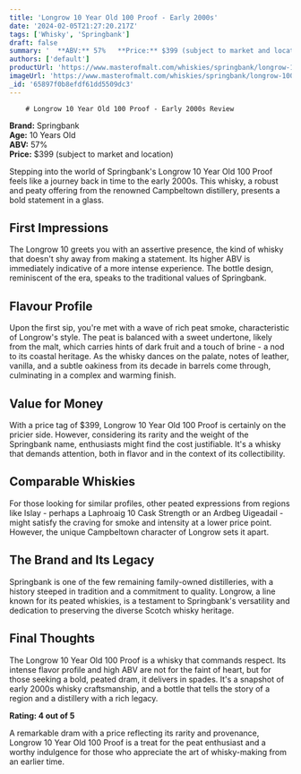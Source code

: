 ```yaml
---
title: 'Longrow 10 Year Old 100 Proof - Early 2000s'
date: '2024-02-05T21:27:20.217Z'
tags: ['Whisky', 'Springbank']
draft: false
summary: '  **ABV:** 57%   **Price:** $399 (subject to market and location)  Stepping into the world of Springbank s Longrow 10 Year Old 100...'
authors: ['default']
productUrl: 'https://www.masterofmalt.com/whiskies/springbank/longrow-100-proof-whisky/'
imageUrl: 'https://www.masterofmalt.com/whiskies/springbank/longrow-100-proof-whisky.jpg'
_id: '65897f0b8efdf61dd5509dc3'
---
```


        # Longrow 10 Year Old 100 Proof - Early 2000s Review

**Brand:** Springbank  
**Age:** 10 Years Old  
**ABV:** 57%  
**Price:** $399 (subject to market and location)

Stepping into the world of Springbank's Longrow 10 Year Old 100 Proof feels like a journey back in time to the early 2000s. This whisky, a robust and peaty offering from the renowned Campbeltown distillery, presents a bold statement in a glass.

## First Impressions

The Longrow 10 greets you with an assertive presence, the kind of whisky that doesn't shy away from making a statement. Its higher ABV is immediately indicative of a more intense experience. The bottle design, reminiscent of the era, speaks to the traditional values of Springbank.

## Flavour Profile

Upon the first sip, you're met with a wave of rich peat smoke, characteristic of Longrow's style. The peat is balanced with a sweet undertone, likely from the malt, which carries hints of dark fruit and a touch of brine - a nod to its coastal heritage. As the whisky dances on the palate, notes of leather, vanilla, and a subtle oakiness from its decade in barrels come through, culminating in a complex and warming finish.

## Value for Money

With a price tag of $399, Longrow 10 Year Old 100 Proof is certainly on the pricier side. However, considering its rarity and the weight of the Springbank name, enthusiasts might find the cost justifiable. It's a whisky that demands attention, both in flavor and in the context of its collectibility.

## Comparable Whiskies

For those looking for similar profiles, other peated expressions from regions like Islay - perhaps a Laphroaig 10 Cask Strength or an Ardbeg Uigeadail - might satisfy the craving for smoke and intensity at a lower price point. However, the unique Campbeltown character of Longrow sets it apart.

## The Brand and Its Legacy

Springbank is one of the few remaining family-owned distilleries, with a history steeped in tradition and a commitment to quality. Longrow, a line known for its peated whiskies, is a testament to Springbank's versatility and dedication to preserving the diverse Scotch whisky heritage.

## Final Thoughts

The Longrow 10 Year Old 100 Proof is a whisky that commands respect. Its intense flavor profile and high ABV are not for the faint of heart, but for those seeking a bold, peated dram, it delivers in spades. It's a snapshot of early 2000s whisky craftsmanship, and a bottle that tells the story of a region and a distillery with a rich legacy.

**Rating: 4 out of 5**

A remarkable dram with a price reflecting its rarity and provenance, Longrow 10 Year Old 100 Proof is a treat for the peat enthusiast and a worthy indulgence for those who appreciate the art of whisky-making from an earlier time.
